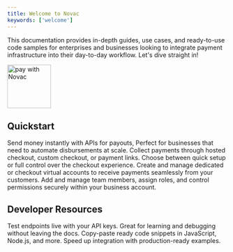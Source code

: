 ```yaml
---
title: Welcome to Novac
keywords: ['welcome']
---
```


This documentation provides in-depth guides, use cases, and ready-to-use code samples for enterprises and businesses looking to integrate payment infrastructure into their day-to-day workflow. Let's dive straight in!

<Frame>
  <img 
      src="/images/resize-card.jpg" 
      alt="pay with Novac"
      noZoom 
      height="100"
  />
</Frame>


## Quickstart

<Columns cols={2}>
  <Card
    icon="cart-shopping"
    title="Make Payment"
    href="/docs/make-payment/use-cases/make-payout"
  >
    Send money instantly with APIs for payouts, Perfect for businesses that need to automate disbursements at scale.
  </Card>
  <Card
    icon="code"
    title="Accept Payment"
    href="/docs/accept-payment/use-cases/accept-payment-with-payment-links"
  >
    Collect payments through hosted checkout, custom checkout, or payment links. Choose between quick setup or full control over the checkout experience.
  </Card>
  <Card
    icon="notes"
    title="Accounts"
    href="/docs/accounts/create-virtual-account"
  >
    Create and manage dedicated or checkout virtual accounts to receive payments seamlessly from your customers.
  </Card>
  <Card
    icon="users"
    title="Teams"
    href="/docs/accounts/manage-teams"
  >
    Add and manage team members, assign roles, and control permissions securely within your business account.
  </Card>
</Columns>

## Developer Resources

<Columns cols={2}>
  <Card
    icon="play"
    title="Interactive Playground"
    href="/api-reference/checkout/introduction"
  >
    Test endpoints live with your API keys.  
    Great for learning and debugging without leaving the docs.
  </Card>
  <Card
    icon="code"
    title="Code Samples"
    href=""
  >
    Copy-paste ready code snippets in JavaScript, Node.js, and more.  
    Speed up integration with production-ready examples.
  </Card>
</Columns>
